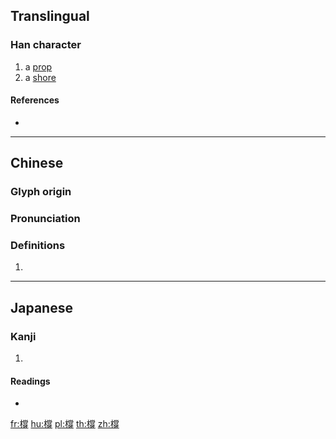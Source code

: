 ==Translingual==

===Han character===
{{Han char|rn=75|rad=木|as=12|sn=16|four=49941|canj=DFBH|ids=⿰木牚}}

# a [[prop]]
# a [[shore]]

====References====
* {{Han ref|kx=0553.190|dkj=15543|dj=0942.050|hdz=21291.070|uh=6A55|ud=27221|bh=E9DA|bd=59866}}

----

==Chinese==
{{zh-forms}}

===Glyph origin===
{{Han etym}}

===Pronunciation===
{{zh-pron
|m=chēng
|c=caang1
|mc=y
|oc=y
|ma=
|cat=n
}}

===Definitions===
{{zh-hanzi}}

# {{rfdef|lang=zh}}

----

==Japanese==

===Kanji===
{{ja-kanji|grade=|rs=木12}}

# {{defn|lang=ja|sort=木12}}

====Readings====
* {{ja-readings|on=[[とう]] (tō), [[ちょう]] (chō)|kun=[[はしら]] (hashira)}}

[[fr:橕]]
[[hu:橕]]
[[pl:橕]]
[[th:橕]]
[[zh:橕]]
